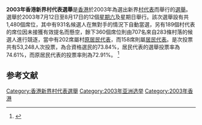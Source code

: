 '''2003年香港新界村代表選舉'''是[[香港|香港]]於2003年為選出新界[[村代表|村代表]]而舉行的[[選舉|選舉]]。選舉於2003年7月12日至8月17日的12個[[星期六|星期六]]及星期日舉行。該次選舉設有共1,480個席位，其中有931名候選人在無對手的情況下自動當選，另有189個村代表的席位因未接獲有效提名而懸空，餘下360個席位則由707名來自283條村落的候選人進行競逐，當中有202席屬村[[原居民代表|原居民代表]]，而158席則屬[[居民代表|居民代表]]。是次投票共有53,248人次投票，為合資格選民的73.84%，居民代表的選舉投票率為74.61%，而原居民代表的投票率則為72.91%。
<ref>{{cite web|url=http://www.had.gov.hk/vre/chi/elections/press13.html|title=2003年村代表選舉圓滿結束|accessdate=2003-08-17|author=香港政府政府資訊中心|publisher=香港政府網站|language=zh-hant|deadurl=yes|archiveurl=https://web.archive.org/web/20040713013343/http://www.had.gov.hk/vre/chi/elections/press13.html|archivedate=2004-07-13}}</ref>


== 参考文献 ==
<div class="references-small">
<references />
</div>

{{香港新界村代表選舉}}
{{香港選舉}}

{{HK-poli-stub}}

[[Category:香港新界村代表選舉|Category:香港新界村代表選舉]]
[[Category:2003年亚洲选举|Category:2003年亚洲选举]]
[[Category:2003年香港|Category:2003年香港]]